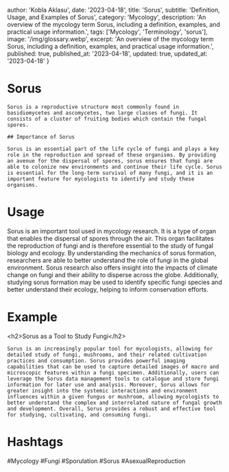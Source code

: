 
  author: 'Kobla Aklasu',
  date: '2023-04-18',
  title: 'Sorus',
  subtitle: 'Definition, Usage, and Examples of Sorus',
  category: 'Mycology',
  description: 'An overview of the mycology term Sorus, including a definition, examples, and practical usage information.',
  tags: ['Mycology', 'Terminology', 'sorus'],
  image: '/img/glossary.webp',
  excerpt: 'An overview of the mycology term Sorus, including a definition, examples, and practical usage information.',
  published: true,
  published_at: '2023-04-18',
  updated: true,
  updated_at: '2023-04-18'
}




# Sorus
    
    Sorus is a reproductive structure most commonly found in basidiomycetes and ascomycetes, two large classes of fungi. It consists of a cluster of fruiting bodies which contain the fungal spores.
    
    ## Importance of Sorus
    
    Sorus is an essential part of the life cycle of fungi and plays a key role in the reproduction and spread of these organisms. By providing an avenue for the dispersal of spores, sorus ensures that fungi are able to colonize new environments and continue their life cycle. Sorus is essential for the long-term survival of many fungi, and it is an important feature for mycologists to identify and study these organisms.

# Usage

Sorus is an important tool used in mycology research. It is a type of organ that enables the dispersal of spores through the air. This organ facilitates the reproduction of fungi and is therefore essential to the study of fungal biology and ecology. By understanding the mechanics of sorus formation, researchers are able to better understand the role of fungi in the global environment. Sorus research also offers insight into the impacts of climate change on fungi and their ability to disperse across the globe. Additionally, studying sorus formation may be used to identify specific fungi species and better understand their ecology, helping to inform conservation efforts.

# Example

&lt;h2&gt;Sorus as a Tool to Study Fungi&lt;/h2&gt;
    
    Sorus is an increasingly popular tool for mycologists, allowing for detailed study of fungi, mushrooms, and their related cultivation practices and consumption. Sorus provides powerful imaging capabilities that can be used to capture detailed images of macro and microscopic features within a fungi specimen. Additionally, users can leverage the Sorus data management tools to catalogue and store fungi information for later use and analysis. Moreover, Sorus allows for greater insight into the systemic interactions and environment influences within a given fungus or mushroom, allowing mycologists to better understand the complex and interrelated nature of fungal growth and development. Overall, Sorus provides a robust and effective tool for studying, cultivating, and consuming fungi.

# Hashtags

#Mycology #Fungi #Sporulation #Sorus #AsexualReproduction

